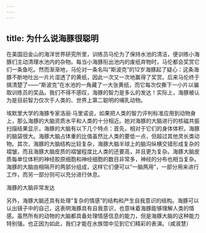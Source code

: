 ```yaml
---
---
---
```

title: 为什么说海豚很聪明
---




在美国旧金山的海洋世界研究所里，训练员马伦为了保持水池的清洁，便训练小海豚们主动清理水池内的杂物。每当小海豚衔出池内的废纸弃物时，马伦都会奖赏它们一条鱼吃。然而渐渐地，马伦对一条名叫“斯波克”的12岁海豚起了疑心：这条海豚不断地吐出一片片湿透了的黄纸，因此一次又一次地赢得了奖赏。后来马伦终于搞清楚了——“斯波克”在水池的一角藏了一大张黄纸，而它每次仅撕下一小片以骗取训练员的奖品。我们不得不感叹，海豚的智力是多么的发达！实际上，海豚被认为是目前智力仅次于人类的、世界上第二聪明的哺乳动物。



埃默里大学的海豚专家洛丽·马里诺说，如果把人类的智力评判标准应用到动物身上，那么海豚的大脑资质水平和人类的十分相近。她对海豚的大脑进行的核磁共振扫描结果显示，海豚的大脑有以下几个特点：首先，相对于它们的身体体积，海豚的脑袋很大。海豚大脑占体重的比值虽然比人类的要低一点，但超过其他灵长类动物。其次，海豚的大脑结构比较复杂，海豚大脑半球上的脑沟纵横交错形成复杂的褶皱，而且海豚大脑皮质的褶皱程度比人类的还要高，并且更为复杂。海豚大脑皮质每单位体积的神经胶原细胞和神经细胞的数目非常多，神经的分布也相当复杂。海豚的大脑由相隔开的两部分组成，这样它们便可以“一脑两用”，一部分用来进行工作，而另一部分则可以充分进行休息。

海豚的大脑非常发达



另外，海豚大脑还具有处理“复杂的情感”的结构和产生自我意识的结构。海豚可以认出镜子中的自己，这表明海豚具有自我意识，也意味着海豚能够理解人类的情感。虽然所有的动物的大脑都具备处理情感信息的能力，但是海豚大脑的这种能力特别强。也正因为如此，我们才能在水族馆中见到它们精彩的表演。（咸淑慧）